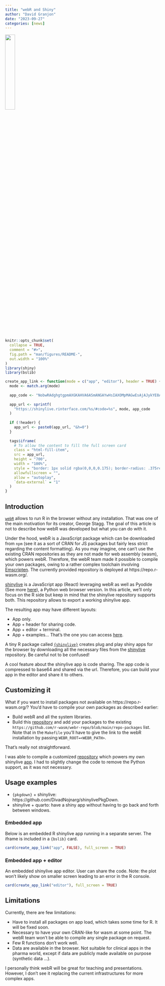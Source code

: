 ```yaml
---
title: "webR and Shiny"
author: "David Granjon"
date: "2023-09-27"
categories: [news]
---
```


![](webr-shiny.png){width="25%" fig.align="center"}

```r
knitr::opts_chunk$set(
  collapse = TRUE,
  comment = "#>",
  fig.path = "man/figures/README-",
  out.width = "100%"
)
library(shiny)
library(bslib)

create_app_link <- function(mode = c("app", "editor"), header = TRUE) {
  mode <- match.arg(mode)
  
  app_code <- "NobwRAdghgtgpmAXGKAHVA6ASmANGAYwHsIAXOMpMAGwEsAjAJykYE8AKAZwAtaJWAlAB0IdJiw71OAFgAiUHsIgiArrQAEAHgC06gCYLu9Iiz0AFKAHM47EevWlapanHUBedULAAhIgA91AEEzAEkvXDt9Q2NTAAk4KD04RnYBCIh7Ax4Yxj0AZVok+hZU9Mzok1zfPQ5I+1IrTgASTlJWF1swYxr1EHViggBrS0YiFQg9bWJqIkZEdUtuIlaAd15yAF8vNLr1ADNqNT0sIhXbDPtLqAJHEm8VUlISTqfLSxcAfWM-cM8wABUiG8XOpfD8wDsLpd1NdbhB7o9nl5GHAYEQAG5wL7+X5eLCojGuMG-AjUBScdx-eiWbQGCDWRjbMrQmE3Wh3B5PCCdFGtWZY764sD4vko0E4vDqUnkyleanaTgqAgEOCcThM3b2WHs+GcpFgFSoAzkbHg3B-ACqRqg5HFZqlZLVsq6NNQjFoMAk212kOhTFKu2+5xZ6hWhVI3EpAEYAEzM6GOZyuDzkPykADyD1QD063w+rRtcA1UMuXjB-SINXCmvUhWdMFYgrwNemZNQnAYII8-ywFoAovHLqTllB6F31D3+4P7KgZhmszmvLOiKRvSWlPYlEoRJxkpjGFpdHtxmznnxs6RzWNSBfzbu1TqBL1IteL01l6RD+oURNkmY5+wIC7CiACO7AAITng8TQNt8TStmgu56BulwfuwjAQLMMDsDGAAMuECChGwoS+C6kE0eYFraOjfhQSSMP8cBpoBuxUa4NG0Hs6jsFB5Gwf48FENQbZIU+XgIe2cB6F46hwNQu5-CeQkiVJXi7KgCjkJ0ACyrAVgEtDqpKbFESRFxEFIe5wH2mJkDxEBvq87wCv45pASWhrGnAYKdPx9raiQzpOS4a72MRkQvpZjCYjZFCkPZb4omimKmm5uyeYWPleH5vwBRkHjIgSmKheo4UXJFu7RdZtnxbxTS8k8KKpc+HnWuQWVgDlkp5c6DX8iVZX2BVVmxXZdUZSa3xpa1XlZSWQ2dY2ErmjWPUFQabVFpKNZEKgcIUh4dCtMGIYOE447cDGnQAHJwCsZ1Jr8WRGJUejeIk1jsFG5rTLMzpuh6XoQr6p1USoB1-HSDK4vNlycEJhTxIkySUpOA41vYYZ6BGlLSDWKGbpEg2eOZUUxTVCXQX5TTooZnZwNN0ISUhX6cdxdXU8zUliYQymIapYCyfJrheEpwn89JYC7LTHZjuxuhs5TfFLX4NN03LPMy-TMlyQpXi8HoSTKFLJbwGqVjy+oGmtDYXi6fptZGT9fOSXoK0oBMvxaxrrFLCs10rpxtAEDaOrsGbnAW+abSoMmfwrCwEB8JYT0qMwcLRqZIhbMoEA8HwrCBOg7BqHeVmMEoYAbLg4DQPAVCyH2eQAMJYCEZj-CE6bXXgvNkHFVD-OdcDzPEwlEOoeS8Pw4EiIEDxLHM6jyLTejqAA4swEAAFYkBgc8L7MFqMNQ8zcI8qCIAA9Ff7r94wezXHAGDEDAIgADLBxQu7zNpIT-CIWQhlZxQFYNpSsI9J5+xDruEQ-xGjzGsI8ZOCoGiMHINJCA-xWCx3mFPAuIgq410gLABAyB8SJHgBgGAehe7EH7pQZA-xeAUkMjCDIY8ZjqAAOqzGoGvfB-AYToH3hAKuABdIAA"
  
  app_url <- sprintf(
    "https://shinylive.rinterface.com/%s/#code=%s", mode, app_code
  )
  
  if (!header) {
    app_url <- paste0(app_url, "&h=0")
  }
  
  tags$iframe(
    # To allow the content to fill the full screen card
    class = "html-fill-item",
    src = app_url, 
    height = "700", 
    width = "100%",
    style = "border: 1px solid rgba(0,0,0,0.175); border-radius: .375rem;",
    allowfullscreen = "",
    allow = "autoplay",
    `data-external` = "1"
  )
}
```

## Introduction

[`webR`](https://github.com/r-wasm/webr/) allows to run R in the browser without any installation. That was one of the main motivation for its creator, George Stagg. The goal of this article is not to describe how webR was developed but what you can do with it.

Under the hood, webR is a JavaScript package which can be downloaded from `npm` (see it as a sort of CRAN for JS packages but fairly less strict regarding the content formatting). As you may imagine, one can't use the existing CRAN repositories as they are not made for web assembly (wasm), which powers webR. Therefore, the webR team made it possible to compile your own packages, owing to a rather complex toolchain involving [Emscripten](https://emscripten.org/). The currently provided repository is deployed at https://repo.r-wasm.org/.

[shinylive](https://github.com/posit-dev/shinylive) is a JavaScript app (React) leveraging webR as well as Pyodide (See more [here](https://shiny.posit.co/py/docs/shinylive.html#:~:text=Shinylive%20allows%20you%20to%20run,connect%20via%20the%20web%20browser.)), a Python web browser version. In this article, we'll only focus on the R side but keep in mind that the shinylive repository supports both. This repository allows to export a working shinylive app.

The resulting app may have different layouts:

- App only.
- App + header for sharing code.
- App + editor + terminal.
- App + examples... That's the one you can access [here](https://shinylive.io/r/examples/).

A tiny R package called [`{shinylive}`](https://github.com/posit-dev/r-shinylive) creates plug and play shiny apps for the browser by downloading all the necessary files from the [shinylive](https://github.com/posit-dev/shinylive) repository. Be careful not to be confused!

A cool feature about the shinylive app is code sharing. The app code is compressed to base64 and shared via the url. Therefore, you can build your app in the editor and share it to others.

## Customizing it

What if you want to install packages not available on https://repo.r-wasm.org/? You'd have to compile your own packages as described earlier:

- Build webR and all the system libraries.
- Build this [repository](https://github.com/r-wasm/webr-repo) and add your packages to the existing `https://github.com/r-wasm/webr-repo/blob/main/repo-packages` list. Note that in the `Makefile` you'll have to give the link to the webR installation by passing `WEBR_ROOT=<WEBR_PATH>`.

That's really not straightforward.

I was able to compile a customized [repository](https://github.com/RinteRface/rinterface-webr-repo) which powers my own shinylive [app](https://github.com/RinteRface/rinterface-shinylive). I had to slightly change the code to remove the Python support, as it was not necessary.

## Usage examples

- `{pkgdown}` + shinylive: https://github.com/DivadNojnarg/shinylivePkgDown.
- shinylive + quarto: have a shiny app without having to go back and forth between windows.

### Embedded app

Below is an embedded R shinylive app running in a separate server. The iframe is included in a `{bslib}` card. 

```r
card(create_app_link("app", FALSE), full_screen = TRUE)
```

### Embedded app + editor

An embedded shinylive app editor. User can share the code. Note: the plot won't likely show on smaller screen leading to an error in the R console.

```r
card(create_app_link("editor"), full_screen = TRUE)
```

## Limitations

Currently, there are few limitations:

- Have to install all packages on app load, which takes some time for R. It will be fixed soon.
- Necessary to have your own CRAN-like for wasm at some point. The webR team won't be able to compile any single package on request.
- Few R functions don't work well.
- Data are available in the browser. Not suitable for clinical apps in the pharma world, except if data are publicly made available on purpose (synthetic data ...).

I personally think webR will be great for teaching and presentations. However, I don't see it replacing the current infrastructures for more complex apps.
